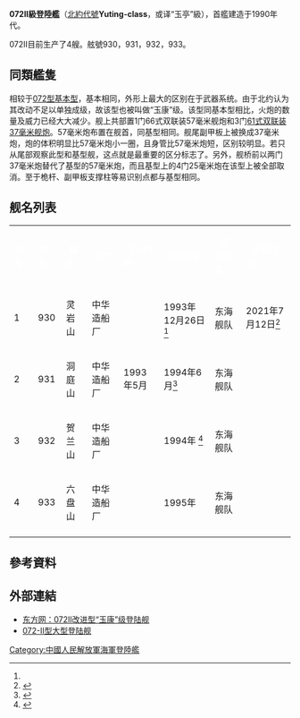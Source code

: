 {{軍艦模板
|名稱= 072II型  
|圖片=
|照片說明=六盤山號
|艦種= 兩栖[[登陸艦|登陸艦]]
|北約代號=Yuting-class
|艦名= 
|擁有國={{PRC}}
|同型艦= 
|前型= [[072型两栖登陆舰|072型]]
|次型= [[072III型登陆舰|072III型]]
|下水= 
|同型= 4艘
|狀態= 現役
|基準= 3110噸
|滿載= 4170噸 
|長度= 120米
|闊度= 15.3米
|吃水= 2.9米
|引擎= 2台12E390V型柴油机，双轴
|極速= 18節
|續航= 3000浬（14節）
|乘員= 280人
|艦載機= 
|裝備= [[76式双管37毫米舰炮|76式双管37毫米舰炮]]x3
}}

'''072II級登陸艦'''（[[北約代號|北約代號]]'''Yuting-class'''，或译“玉亭”級），首艦建造于1990年代。

072II目前生产了4艘。舷號930，931，932，933。

==同類艦隻==
相较于[[072型两栖登陆舰|072型基本型]]，基本相同，外形上最大的区别在于武器系统。由于北约认为其改动不足以单独成级，故该型也被叫做“玉康”级。该型同基本型相比，火炮的数量及威力已经大大减少。舰上共部置1门66式双联装57毫米舰炮和3门[[76式双管37毫米舰炮|61式双联装37毫米舰炮]]。57毫米炮布置在舰首，同基型相同。舰尾副甲板上被换成37毫米炮，炮的体积明显比57毫米炮小一圈，且身管比57毫米炮短，区别较明显。若只从尾部观察此型和基型舰，这点就是最重要的区分标志了。另外，舰桥前以两门37毫米炮替代了基型的57毫米炮，而且基型上的4门25毫米炮在该型上被全部取消。至于桅杆、副甲板支撑柱等易识别点都与基型相同。

== 舰名列表 ==
{| class="toccolours" border="1" cellspacing="1" cellpadding="2" style="margin:left; border-collapse:collapse;"
|- style="background:#069;"
|'''<font style="color:#fff;"> 序号 '''
|'''<font style="color:#fff;"> 舷号 '''
|'''<font style="color:#fff;"> 舰名 '''
|'''<font style="color:#fff;"> 船厂 '''
|'''<font style="color:#fff;"> 下水时间 '''
|'''<font style="color:#fff;"> 服役时间 '''
|'''<font style="color:#fff;">  服役舰队 '''
|'''<font style="color:#fff;">  退役时间 '''
|-
! 1
| 930
| 灵岩山
! 中华造船厂
| 
|1993年12月26日<ref name=":0" />
| 东海舰队
|2021年7月12日<ref name=":0">{{Cite news|url=https://www.guancha.cn/politics/2021_07_16_598760.shtml|title=海军灵岩山舰退役，走完29年军旅生涯|author=人民海军微信公众号|publisher=观察者网|date=2021-07-16|accessdate=2021-07-17|language=zh|archivedate=2021-07-17|archiveurl=https://archive.ph/H1ZOi|dead-url=no}}</ref>
|-
! 2
| 931
| 洞庭山
! 中华造船厂
| 1993年5月
| 1994年6月<ref>{{Cite web |url=http://sz.sohu.com/20130522/n376751115_3.shtml |title=“常熟舰”入列南海舰队 盘点跟苏州有关的舰艇 |accessdate=2014-10-13 |archive-date=2014-10-17 |archive-url=https://web.archive.org/web/20141017090607/http://sz.sohu.com/20130522/n376751115_3.shtml |dead-url=no }}</ref>
| 东海舰队
|
|-
! 3
| 932
| 贺兰山
! 中华造船厂
| 
| 1994年 <ref>{{Cite web |url=http://www.chemicals.sinopec.com/news/companynews/3323.jsp |title=华东分公司党委与东海舰队进行党委中心组联组学习 |accessdate=2014-10-13 |archive-date=2014-10-13 |archive-url=https://archive.is/20141013162116/http://www.chemicals.sinopec.com/news/companynews/3323.jsp |dead-url=no }}</ref>
| 东海舰队
|
|-
! 4
| 933
| 六盘山
! 中华造船厂
| 
| 1995年
| 东海舰队
|
|-
|}

==參考資料==
{{reflist}}

==外部連結==
*[https://web.archive.org/web/20140503072511/http://mil.eastday.com/eastday/mil/node62186/node62683/node137856/index5.html  东方网：072Ⅱ改进型“玉康”级登陆舰]
*[http://military.china.com/zh_cn/zghj/photo/dlt/yuting/yuting.htm  072-II型大型登陆舰]{{Wayback|url=http://military.china.com/zh_cn/zghj/photo/dlt/yuting/yuting.htm |date=20160304203932 }}

{{中国人民解放军海军舰艇}}

[[Category:中國人民解放軍海軍登陸艦|Category:中國人民解放軍海軍登陸艦]]
